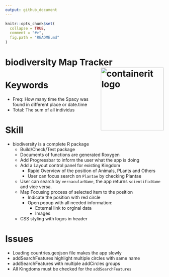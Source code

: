 ```yaml
---
output: github_document
---
```

<!-- README.md is generated from README.Rmd. Please edit that file! -->

```r
knitr::opts_chunk$set(
  collapse = TRUE,
  comment = "#>",
  fig.path = "README.md"
)
```
# biodiversity Map Tracker <img src=" biodiversity/inst/biodiversity/www/biodiversity.png" align="right" alt="containerit logo" width="200" style="padding: 0 0 10px 10px;" />

# Keywords
+ Freq: How many time the Spacy was found in different place or date.time
+ Total: The sum of all individus

# Skill
+ biodiversity is a complete R package
  + Build/Check/Test package
  + Documents of functions are generated Roxygen
  + Add Progressbar to inform the user what the app is doing
  + Add a Layout control panel for existing Kingdom
    + Rapid Overview of the position of Animals, PLants and Others
    + User can focus search on `Plantae` by checking Plantae
  + User can search by `vernacularName`, the app returns `scientificName` and vice versa.
  + Map Focusing process of selected item to the position
    + Indicate the position with red circle
    + Open popup with all needed information: 
      + External link to orginal data
      + Images
  + CSS styling with logos in header
    

# Issues
+ Loading countries.geojson file makes the app slowly
+ addSearchFeatures highlight multiple circles with same name
+ addSearchFeatures with multiple addCircles groups
+ All Kingdoms must be checked for the `addSearchFeatures`